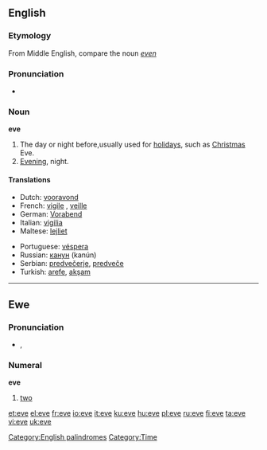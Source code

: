 {{also|Eve}}
==English==

===Etymology===
From Middle English, compare the noun ''[[even]]''

===Pronunciation===
* {{audio|en-us-eve.ogg|Audio (US)}}
*: {{rhymes|iːv}}

===Noun===
'''eve'''

# The day or night before,usually used for [[holiday]]s, such as [[Christmas]] Eve.
# [[Evening]], night.

====Translations====

{{trans-top|day or night before}}
* Dutch: [[vooravond]]
* French: [[vigile]] {{f}}, [[veille]] {{f}}
* German: [[Vorabend]] {{m}}
* Italian: [[vigilia]] {{f}}
* Maltese: [[lejliet]]
{{trans-mid}}
* Portuguese: [[véspera]] {{f}}
* Russian: [[канун]] {{m}} (kanún)
* Serbian: [[predvečerje]], [[predveče]]
* Turkish: [[arefe]], [[akşam]]
{{trans-bottom}}

[[Category:English palindromes]]
[[Category:Time]]

----

==Ewe==

===Pronunciation===
* {{IPA|/ˈeve/|lang=ee}}, {{SAMPA|/"EvE/}}

===Numeral===
'''eve'''

# {{cardinal|lang=ee}} [[two]]

[[et:eve]]
[[el:eve]]
[[fr:eve]]
[[io:eve]]
[[it:eve]]
[[ku:eve]]
[[hu:eve]]
[[pl:eve]]
[[ru:eve]]
[[fi:eve]]
[[ta:eve]]
[[vi:eve]]
[[uk:eve]]